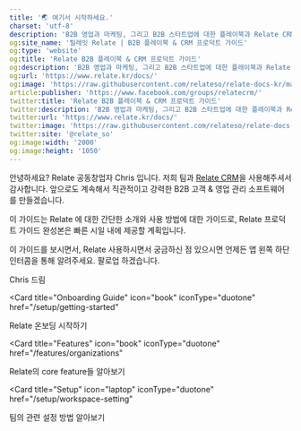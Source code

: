 ```yaml
---
title: '🌏 여기서 시작하세요.'
charset: 'utf-8'
description: 'B2B 영업과 마케팅, 그리고 B2B 스타트업에 대한 플레이북과 Relate CRM 가이드를 제공합니다.'
og:site_name: '릴레잇 Relate | B2B 플레이북 & CRM 프로덕트 가이드'
og:type: 'website'
og:title: 'Relate B2B 플레이북 & CRM 프로덕트 가이드'
og:description: 'B2B 영업과 마케팅, 그리고 B2B 스타트업에 대한 플레이북과 Relate CRM 가이드를 제공합니다.'
og:url: 'https://www.relate.kr/docs/'
og:image: 'https://raw.githubusercontent.com/relateso/relate-docs-kr/main/docs/images/og-image-docs.png'
article:publisher: 'https://www.facebook.com/groups/relatecrm/'
twitter:title: 'Relate B2B 플레이북 & CRM 프로덕트 가이드'
twitter:description: 'B2B 영업과 마케팅, 그리고 B2B 스타트업에 대한 플레이북과 Relate CRM 가이드를 제공합니다.'
twitter:url: 'https://www.relate.kr/docs/'
twitter:image: 'https://raw.githubusercontent.com/relateso/relate-docs-kr/main/docs/images/og-image-docs.png'
twitter:site: '@relate_so'
og:image:width: '2000'
og:image:height: '1050'
---
```


안녕하세요? Relate 공동창업자 Chris 입니다. 저희 팀과 [Relate CRM](https://www.relate.kr/)을 사용해주셔서 감사합니다. 앞으로도 계속해서 직관적이고 강력한 B2B 고객 & 영업 관리 소프트웨어를 만들겠습니다.

이 가이드는 Relate 에 대한 간단한 소개와 사용 방법에 대한 가이드로, Relate 프로덕트 가이드 완성본은 빠른 시일 내에 제공할 계획입니다.

이 가이드를 보시면서, Relate 사용하시면서 궁금하신 점 있으시면 언제든 앱 왼쪽 하단 인터콤을 통해 알려주세요. 팔로업 하겠습니다.

Chris 드림

<Card
  title="Onboarding Guide"
  icon="book"
  iconType="duotone"
  href="/setup/getting-started"
>
  Relate 온보딩 시작하기
</Card>

<Card
  title="Features"
  icon="book"
  iconType="duotone"
  href="/features/organizations"
>
  Relate의 core feature들 알아보기
</Card>

<Card
  title="Setup"
  icon="laptop"
  iconType="duotone"
  href="/setup/workspace-setting"
>
  팀의 관련 설정 방법 알아보기
</Card>
